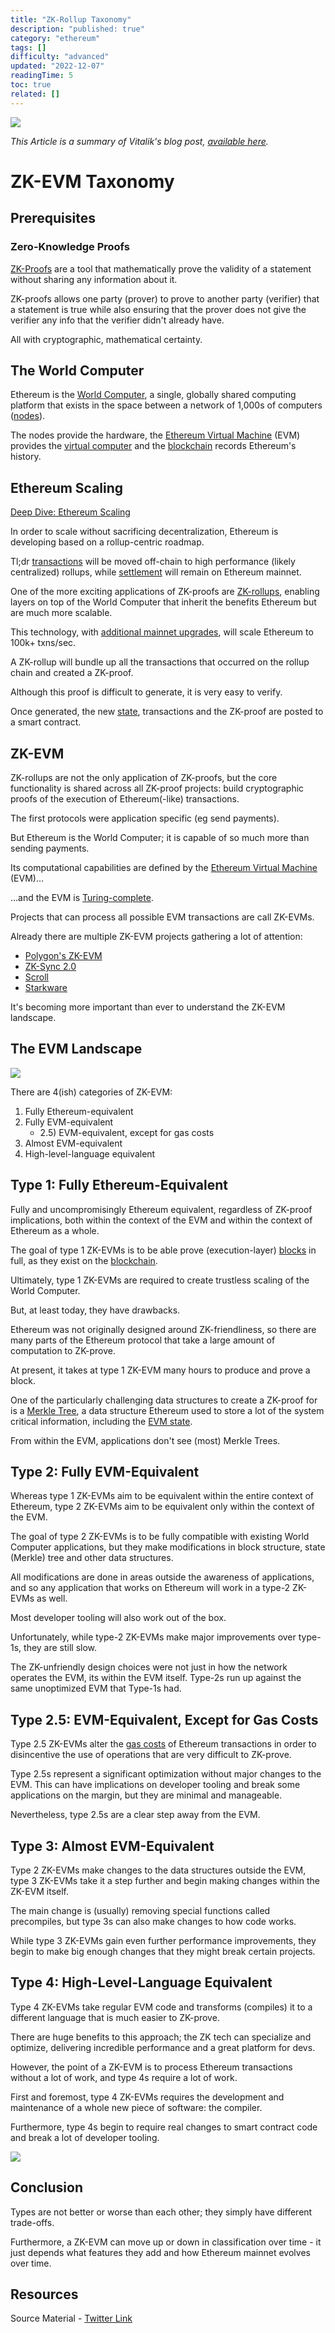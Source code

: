 ```yaml
---
title: "ZK-Rollup Taxonomy"
description: "published: true"
category: "ethereum"
tags: []
difficulty: "advanced"
updated: "2022-12-07"
readingTime: 5
toc: true
related: []
---
```


![](/images/zk-evm-taxonomy-banner.jpeg)

*This Article is a summary of Vitalik's blog post,* [*available here*](https://vitalik.ca/general/2022/08/04/zkevm.html)*.*

# **ZK-EVM Taxonomy**

## Prerequisites

### Zero-Knowledge Proofs

[ZK-Proofs](/concepts/zk-proof) are a tool that mathematically prove the validity of a statement without sharing any information about it. 

ZK-proofs allows one party (prover) to prove to another party (verifier) that a statement is true while also ensuring that the prover does not give the verifier any info that the verifier didn't already have. 

All with cryptographic, mathematical certainty.

## The World Computer

Ethereum is the [World Computer](https://inevitableeth.com/home/ethereum/world-computer), a single, globally shared computing platform that exists in the space between a network of 1,000s of computers ([nodes](https://inevitableeth.com/home/ethereum/node)). 

The nodes provide the hardware, the [Ethereum Virtual Machine](https://inevitableeth.com/home/ethereum/evm) (EVM) provides the [virtual computer](https://inevitableeth.com/home/concepts/virtual-machine) and the [blockchain](https://inevitableeth.com/home/ethereum/blockchain) records Ethereum's history.

## Ethereum Scaling

[Deep Dive: Ethereum Scaling](/ethereum/execution)

In order to scale without sacrificing decentralization, Ethereum is developing based on a rollup-centric roadmap.

Tl;dr [transactions](/ethereum/transaction) will be moved off-chain to high performance (likely centralized) rollups, while [settlement](/concepts/settlement) will remain on Ethereum mainnet.

One of the more exciting applications of ZK-proofs are [ZK-rollups](/ethereum/zk-rollup), enabling layers on top of the World Computer that inherit the benefits Ethereum but are much more scalable.

This technology, with [additional mainnet upgrades](/ethereum/data), will scale Ethereum to 100k+ txns/sec.

A ZK-rollup will bundle up all the transactions that occurred on the rollup chain and created a ZK-proof. 

Although this proof is difficult to generate, it is very easy to verify. 

Once generated, the new [state](/ethereum/state-machine), transactions and the ZK-proof are posted to a smart contract.

## ZK-EVM

ZK-rollups are not the only application of ZK-proofs, but the core functionality is shared across all ZK-proof projects: build cryptographic proofs of the execution of Ethereum(-like) transactions.

The first protocols were application specific (eg send payments).

But Ethereum is the World Computer; it is capable of so much more than sending payments. 

Its computational capabilities are defined by the [Ethereum Virtual Machine](/ethereum/evm) (EVM)…

…and the EVM is [Turing-complete](/concepts/turing-complete).

Projects that can process all possible EVM transactions are call ZK-EVMs.

Already there are multiple ZK-EVM projects gathering a lot of attention:

*   [Polygon's ZK-EVM](https://docs.hermez.io/zkEVM/Overview/Overview/)
*   [ZK-Sync 2.0](https://blog.matter-labs.io/zksync-2-0-hello-ethereum-ca48588de179)
*   [Scroll](https://scroll.io/)
*   [Starkware](https://starkware.co/)

It's becoming more important than ever to understand the ZK-EVM landscape.

## The EVM Landscape

![](/images/zk-evm-taxonomy-1.png)

There are 4(ish) categories of ZK-EVM:

1.  Fully Ethereum-equivalent
2.  Fully EVM-equivalent
    *   2.5) EVM-equivalent, except for gas costs
3.  Almost EVM-equivalent
4.  High-level-language equivalent

## Type 1: Fully Ethereum-Equivalent

Fully and uncompromisingly Ethereum equivalent, regardless of ZK-proof implications, both within the context of the EVM and within the context of Ethereum as a whole.

The goal of type 1 ZK-EVMs is to be able prove (execution-layer) [blocks](/ethereum/block) in full, as they exist on the [blockchain](/ethereum/blockchain).

Ultimately, type 1 ZK-EVMs are required to create trustless scaling of the World Computer. 

But, at least today, they have drawbacks.

Ethereum was not originally designed around ZK-friendliness, so there are many parts of the Ethereum protocol that take a large amount of computation to ZK-prove. 

At present, it takes at type 1 ZK-EVM many hours to produce and prove a block.

One of the particularly challenging data structures to create a ZK-proof for is a [Merkle Tree](/concepts/merkle-tree), a data structure Ethereum used to store a lot of the system critical information, including the [EVM state](/ethereum/state-machine).

From within the EVM, applications don't see (most) Merkle Trees.

## Type 2: Fully EVM-Equivalent

Whereas type 1 ZK-EVMs aim to be equivalent within the entire context of Ethereum, type 2 ZK-EVMs aim to be equivalent only within the context of the EVM.

The goal of type 2 ZK-EVMs is to be fully compatible with existing World Computer applications, but they make modifications in block structure, state (Merkle) tree and other data structures.

All modifications are done in areas outside the awareness of applications, and so any application that works on Ethereum will work in a type-2 ZK-EVMs as well.

Most developer tooling will also work out of the box.

Unfortunately, while type-2 ZK-EVMs make major improvements over type-1s, they are still slow.

The ZK-unfriendly design choices were not just in how the network operates the EVM, its within the EVM itself. Type-2s run up against the same unoptimized EVM that Type-1s had.

## Type 2.5: EVM-Equivalent, Except for Gas Costs

Type 2.5 ZK-EVMs alter the [gas costs](/concepts/gas) of Ethereum transactions in order to disincentive the use of operations that are very difficult to ZK-prove.

Type 2.5s represent a significant optimization without major changes to the EVM. This can have implications on developer tooling and break some applications on the margin, but they are minimal and manageable. 

Nevertheless, type 2.5s are a clear step away from the EVM.

## Type 3: Almost EVM-Equivalent

Type 2 ZK-EVMs make changes to the data structures outside the EVM, type 3 ZK-EVMs take it a step further and begin making changes within the ZK-EVM itself.

The main change is (usually) removing special functions called precompiles, but type 3s can also make changes to how code works. 

While type 3 ZK-EVMs gain even further performance improvements, they begin to make big enough changes that they might break certain projects.

## Type 4: High-Level-Language Equivalent

Type 4 ZK-EVMs take regular EVM code and transforms (compiles) it to a different language that is much easier to ZK-prove.

There are huge benefits to this approach; the ZK tech can specialize and optimize, delivering incredible performance and a great platform for devs.

However, the point of a ZK-EVM is to process Ethereum transactions without a lot of work, and type 4s require a lot of work.

First and foremost, type 4 ZK-EVMs requires the development and maintenance of a whole new piece of software: the compiler. 

Furthermore, type 4s begin to require real changes to smart contract code and break a lot of developer tooling.

![](/images/zk-evm-taxonomy-2.jpeg)

## Conclusion

Types are not better or worse than each other; they simply have different trade-offs. 

Furthermore, a ZK-EVM can move up or down in classification over time - it just depends what features they add and how Ethereum mainnet evolves over time.

## Resources

Source Material - [Twitter Link](https://twitter.com/logarithmicrex/status/1570984357774655489)

